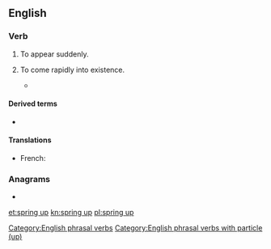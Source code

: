 ==English==

===Verb===
{{en-verb|springs up|springing up|sprang up|sprung up}}

# {{lb|en|intransitive}} To appear suddenly.
# {{lb|en|intransitive|figuratively}} To come rapidly into existence.
#* {{quote-book|year=1963|author={{w|Margery Allingham}}|title={{w|The China Governess}}
|chapter=7|url=http://openlibrary.org/works/OL2004261W
|passage=The highway to the East Coast which ran through the borough of Ebbfield had always been a main road and even now, despite the vast garages, the pylons and the gaily painted factory glasshouses which had '''sprung up''' beside it, there still remained an occasional trace of past cultures.}}

====Derived terms====
* {{l|en|springer-up}}

====Translations====
{{trans-top|to come rapidly into existence}}
* French: {{t+|fr|pousser}}
{{trans-mid}}
{{trans-bottom}}

===Anagrams===
* {{l|en|upspring}}

[[Category:English phrasal verbs]]
[[Category:English phrasal verbs with particle (up)]]

[[et:spring up]]
[[kn:spring up]]
[[pl:spring up]]
